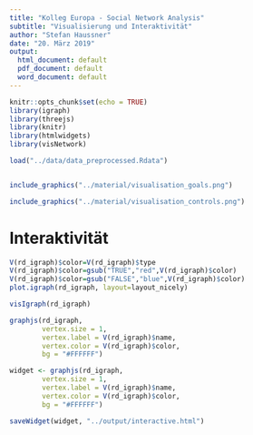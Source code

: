 ```yaml
---
title: "Kolleg Europa - Social Network Analysis"
subtitle: "Visualisierung und Interaktivität"
author: "Stefan Haussner"
date: "20. März 2019"
output:
  html_document: default
  pdf_document: default
  word_document: default
---
```


```r
knitr::opts_chunk$set(echo = TRUE)
library(igraph)
library(threejs)
library(knitr)
library(htmlwidgets)
library(visNetwork)
```

```r
load("../data/data_preprocessed.Rdata")


include_graphics("../material/visualisation_goals.png")

include_graphics("../material/visualisation_controls.png")
```



# Interaktivität

```r
V(rd_igraph)$color=V(rd_igraph)$type
V(rd_igraph)$color=gsub("TRUE","red",V(rd_igraph)$color)
V(rd_igraph)$color=gsub("FALSE","blue",V(rd_igraph)$color)
plot.igraph(rd_igraph, layout=layout_nicely)

visIgraph(rd_igraph)
```

```r
graphjs(rd_igraph,
        vertex.size = 1,
        vertex.label = V(rd_igraph)$name,
        vertex.color = V(rd_igraph)$color,
        bg = "#FFFFFF")

widget <- graphjs(rd_igraph,
        vertex.size = 1,
        vertex.label = V(rd_igraph)$name,
        vertex.color = V(rd_igraph)$color,
        bg = "#FFFFFF")

saveWidget(widget, "../output/interactive.html")
```


